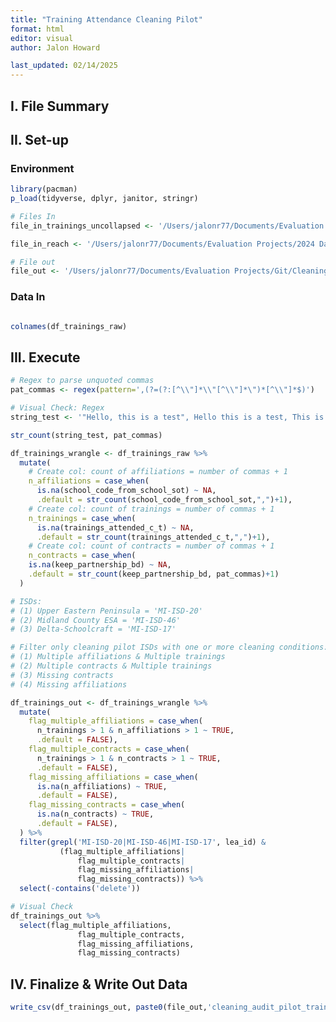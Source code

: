 ```yaml
---
title: "Training Attendance Cleaning Pilot"
format: html
editor: visual
author: Jalon Howard

last_updated: 02/14/2025
---
```


## I. File Summary

## II. Set-up

### Environment

```r
library(pacman)
p_load(tidyverse, dplyr, janitor, stringr)

# Files In
file_in_trainings_uncollapsed <- '/Users/jalonr77/Documents/Evaluation Projects/2024 Data Migration/Data/Raw/Trainings/Wrangled_Reach_Training_Attendances_20241210.csv'

file_in_reach <- '/Users/jalonr77/Documents/Evaluation Projects/2024 Data Migration/Data/Raw/Accounts/Raw_Reach_TrainedUsersActive_20241209.csv'

# File out
file_out <- '/Users/jalonr77/Documents/Evaluation Projects/Git/Cleaning_Projects/'
```

### Data In

```df_trainings_raw
```

```r

colnames(df_trainings_raw)
```

## III. Execute

```r
# Regex to parse unquoted commas
pat_commas <- regex(pattern=',(?=(?:[^\\"]*\\"[^\\"]*\")*[^\\"]*$)')

# Visual Check: Regex
string_test <- '"Hello, this is a test", Hello this is a test, This is a test, "dsafdsaf,fdsafdas"'

str_count(string_test, pat_commas)
```

```r
df_trainings_wrangle <- df_trainings_raw %>%
  mutate(
    # Create col: count of affiliations = number of commas + 1
    n_affiliations = case_when(
      is.na(school_code_from_school_sot) ~ NA,
      .default = str_count(school_code_from_school_sot,",")+1),
    # Create col: count of trainings = number of commas + 1
    n_trainings = case_when(
      is.na(trainings_attended_c_t) ~ NA,
      .default = str_count(trainings_attended_c_t,",")+1),
    # Create col: count of contracts = number of commas + 1
    n_contracts = case_when(
    is.na(keep_partnership_bd) ~ NA,
    .default = str_count(keep_partnership_bd, pat_commas)+1)
  )
```

```r
# ISDs:
# (1) Upper Eastern Peninsula = 'MI-ISD-20'
# (2) Midland County ESA = 'MI-ISD-46'
# (3) Delta-Schoolcraft = 'MI-ISD-17'

# Filter only cleaning pilot ISDs with one or more cleaning conditions:
# (1) Multiple affiliations & Multiple trainings
# (2) Multiple contracts & Multiple trainings
# (3) Missing contracts
# (4) Missing affiliations

df_trainings_out <- df_trainings_wrangle %>%
  mutate(
    flag_multiple_affiliations = case_when(
      n_trainings > 1 & n_affiliations > 1 ~ TRUE, 
      .default = FALSE),
    flag_multiple_contracts = case_when(
      n_trainings > 1 & n_contracts > 1 ~ TRUE, 
      .default = FALSE), 
    flag_missing_affiliations = case_when(
      is.na(n_affiliations) ~ TRUE, 
      .default = FALSE),
    flag_missing_contracts = case_when(
      is.na(n_contracts) ~ TRUE, 
      .default = FALSE), 
  ) %>%
  filter(grepl('MI-ISD-20|MI-ISD-46|MI-ISD-17', lea_id) &
           (flag_multiple_affiliations|
               flag_multiple_contracts|
               flag_missing_affiliations|
               flag_missing_contracts)) %>%
  select(-contains('delete'))

# Visual Check
df_trainings_out %>%
  select(flag_multiple_affiliations,
               flag_multiple_contracts,
               flag_missing_affiliations,
               flag_missing_contracts)
```

## IV. Finalize & Write Out Data

```r

write_csv(df_trainings_out, paste0(file_out,'cleaning_audit_pilot_training_attendances_20250218.csv'))

```
